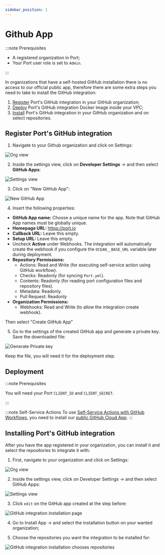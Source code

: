 ```yaml
---
sidebar_position: 1
---
```



# Github App

:::note Prerequisites

- A registered organization in Port;
- Your Port user role is set to `Admin`.

:::

In organizations that have a self-hosted GitHub installation there is no access to our official public app, therefore there are some extra steps you need to take to install the GitHub integration:

1. [Register](#register-ports-github-integration) Port's GitHub integration in your GitHub organization;
2. [Deploy](#deployment) Port's GitHub integration Docker image inside your VPC;
3. [Install](#installing-ports-github-integration) Port's GitHub integration in your GitHub organization and on select repositories.

## Register Port's GitHub integration

1. Navigate to your Github organization and click on Settings:

![Org view](../../../../../../static/img/integrations/github-ocean/SelfHostedOrganizaionView.png)

2. Inside the settings view, click on **Developer Settings** -> and then select **GitHub Apps**:

![Settings view](../../../../../../static/img/integrations/github-ocean/SelfHostedOrganizationSettings.png)

3. Click on "New GitHub App":

![New GitHub App](../../../../../../static/img/integrations/github-ocean/SelfHostedNewGitHubApp.png)

4. Insert the following properties:

- **GitHub App name:** Choose a unique name for the app. Note that GitHub App names must be globally unique.
- **Homepage URL:** https://port.io
- **Callback URL:** Leave this empty.
- **Setup URL:** Leave this empty.
- Uncheck **Active** under Webhooks. The integration will automatically create the webhook if you configure the `OCEAN__BASE_URL` variable later during deployment.
- **Repository Permissions:**
  - Actions: Read and Write (for executing self-service action using GitHub workflow).
  - Checks: Readonly (for syncing `Port.yml`).
  - Contents: Readonly (for reading port configuration files and repository files).
  - Metadata: Readonly.
  - Pull Request: Readonly
- **Organization Permissions:**
  - Webhooks: Read and Write (to allow the integration create webhook).

Then select "Create GitHub App"

5. Go to the settings of the created GitHub app and generate a private key. Save the downloaded file:

![Generate Private key](../../../../../../static/img/integrations/github-app/SelfHosetdGeneratePrivayKey.png)

Keep the file, you will need it for the deployment step.

## Deployment

:::note Prerequisites

You will need your Port `CLIENT_ID` and `CLIENT_SECRET`.

<FindCredentials/>

:::

:::note Self-Service Actions
To use [Self-Service Actions with GitHub Workflows](https://docs.port.io/actions-and-automations/setup-backend/github-workflow/), you need to install our [public GitHub Cloud App](../../github#setup).
:::


## Installing Port's GitHub integration

After you have the app registered in your organization, you can install it and select the repositories to integrate it with:

1. First, navigate to your organization and click on Settings:

![Org view](../../../../../../static/img/integrations/github-ocean/SelfHostedOrganizaionView.png)

2. Inside the settings view, click on Developer Settings -> and then select GitHub Apps:

![Settings view](../../../../../../static/img/integrations/github-ocean/SelfHostedOrganizationSettings.png)

3. Click `edit` on the GitHub app created at the step before:

![GitHub integration installation page](../../../../../../static/img/integrations/github-ocean/SelfHostedEditGitHubApp.png)

4. Go to Install App -> and select the installation button on your wanted organization;

5. Choose the repositories you want the integration to be installed for:

![GitHub integration installation chooses repositories](../../../../../../static/img/integrations/github-ocean/SelfHostedInstallationRepoSelection.png)

<InstallMethods setupName="app" />
